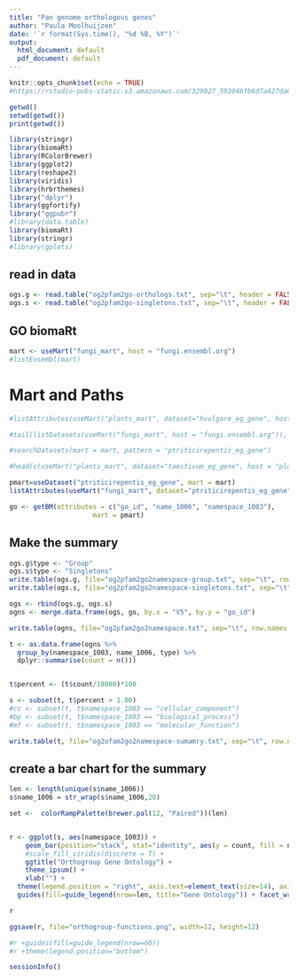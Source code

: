```yaml
---
title: "Pan genome orthologous genes"
author: "Paula Moolhuijzen"
date: '`r format(Sys.time(), "%d %B, %Y")`'
output:
  html_document: default
  pdf_document: default
---
```


```r
knitr::opts_chunk$set(echo = TRUE)
#https://rstudio-pubs-static.s3.amazonaws.com/329027_593046fb6d7a427da6b2c538caf601e1.html
```


```r
getwd()
setwd(getwd())
print(getwd())
```

```r

library(stringr)
library(biomaRt)
library(RColorBrewer)
library(ggplot2)
library(reshape2)
library(viridis)
library(hrbrthemes)
library("dplyr")
library(ggfortify)
library("ggpubr")
#library(data.table)
library(biomaRt)
library(stringr)
#library(gplots)

```

## read in data

```r


ogs.g <- read.table("og2pfam2go-orthologs.txt", sep="\t", header = FALSE)
ogs.s <- read.table("og2pfam2go-singletons.txt", sep="\t", header = FALSE)

```



## GO biomaRt

```r
mart <- useMart("fungi_mart", host = "fungi.ensembl.org")
#listEnsembl(mart)
```

# Mart and Paths
```r
#listAttributes(useMart("plants_mart", dataset="hvulgare_eg_gene", host = "plants.ensembl.org"))
```

```r

#tail(listDatasets(useMart("fungi_mart", host = "fungi.ensembl.org")), 50)
```

```r
#searchDatasets(mart = mart, pattern = "ptriticirepentis_eg_gene")
```

```r
#head(c(useMart("plants_mart", dataset="taestivum_eg_gene", host = "plants.ensembl.org")), 40)

pmart=useDataset("ptriticirepentis_eg_gene", mart = mart)
listAttributes(useMart("fungi_mart", dataset="ptriticirepentis_eg_gene", host = "fungi.ensembl.org"))
```

```r
go <- getBM(attributes = c("go_id", "name_1006", "namespace_1003"), 
                     mart = pmart)
```

## Make the summary

```r


ogs.g$type <- "Group"
ogs.s$type <- "Singletons"
write.table(ogs.g, file="og2pfam2go2namespace-group.txt", sep="\t", row.names = FALSE, col.names = FALSE)
write.table(ogs.s, file="og2pfam2go2namespace-singletons.txt", sep="\t", row.names = FALSE, col.names = FALSE)

ogs <- rbind(ogs.g, ogs.s)
ogns <- merge.data.frame(ogs, go, by.x = "V5", by.y = "go_id")

write.table(ogns, file="og2pfam2go2namespace.txt", sep="\t", row.names = FALSE, col.names = FALSE)

t <- as.data.frame(ogns %>% 
  group_by(namespace_1003, name_1006, type) %>%
  dplyr::summarise(count = n()))


t$percent <- (t$count/18000)*100

s <- subset(t, t$percent > 1.00)
#cc <- subset(t, t$namespace_1003 == "cellular_component")
#bp <- subset(t, t$namespace_1003 == "biological_process")
#mf <- subset(t, t$namespace_1003 == "molecular_function")

write.table(t, file="og2ofam2go2namespace-sumamry.txt", sep="\t", row.names = FALSE, col.names = TRUE)

```

## create a bar chart for the summary

```r

len <- length(unique(s$name_1006))
s$name_1006 = str_wrap(s$name_1006,20)

set <-  colorRampPalette(brewer.pal(12, "Paired"))(len)


r <- ggplot(s, aes(namespace_1003)) + 
    geom_bar(position="stack", stat="identity", aes(y = count, fill = name_1006)) +
    #scale_fill_viridis(discrete = T) +
    ggtitle("Orthogroup Gene Ontology") +
    theme_ipsum() +
    xlab("") +
  theme(legend.position = "right", axis.text=element_text(size=14), axis.title.y=element_text(size=14),legend.text=element_text(size=14), legend.title=element_text(size=16)) + scale_fill_manual(values = set) +
  guides(fill=guide_legend(nrow=len, title="Gene Ontology")) + facet_wrap(~type)

r 

ggsave(r, file="orthogroup-functions.png", width=12, height=12)

#r +guides(fill=guide_legend(nrow=60))
#r +theme(legend.position="bottom")

```

```r
sessionInfo()
```

